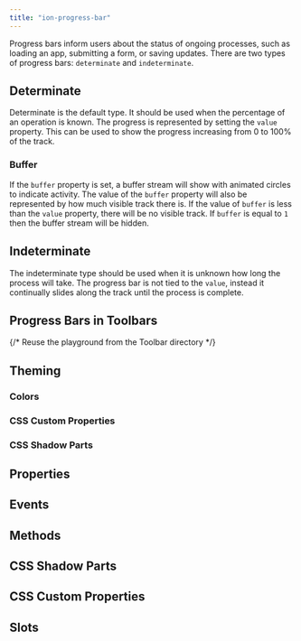 ```yaml
---
title: "ion-progress-bar"
---
```


<head>
  <title>ion-progress-bar: App Progress Bar for Loading Indicator</title>
  <meta name="description" content="ion-progress-bars are horizontal loading indicators that inform users about the status of ongoing app processes—such as submitting a form or saving updates." />
</head>


<EncapsulationPill type="shadow" />


Progress bars inform users about the status of ongoing processes, such as loading an app, submitting a form, or saving updates. There are two types of progress bars: `determinate` and `indeterminate`.

## Determinate

Determinate is the default type. It should be used when the percentage of an operation is known. The progress is represented by setting the `value` property. This can be used to show the progress increasing from 0 to 100% of the track.


<Determinate />

### Buffer

If the `buffer` property is set, a buffer stream will show with animated circles to indicate activity. The value of the `buffer` property will also be represented by how much visible track there is. If the value of `buffer` is less than the `value` property, there will be no visible track. If `buffer` is equal to `1` then the buffer stream will be hidden.


<Buffer />


## Indeterminate

The indeterminate type should be used when it is unknown how long the process will take. The progress bar is not tied to the `value`, instead it continually slides along the track until the process is complete.


<Indeterminate />


## Progress Bars in Toolbars

{/* Reuse the playground from the Toolbar directory */}

<Toolbar />


## Theming

### Colors


<Colors />


### CSS Custom Properties


<CSSProps />


### CSS Shadow Parts


<CSSParts />


## Properties
<Props />

## Events
<Events />

## Methods
<Methods />

## CSS Shadow Parts
<Parts />

## CSS Custom Properties
<CustomProps />

## Slots
<Slots />
